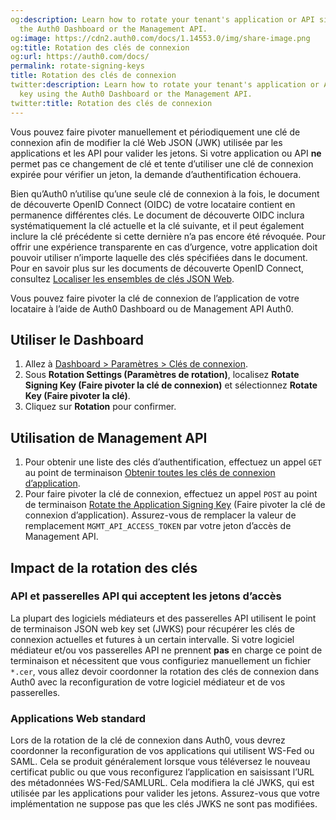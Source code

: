 ```yaml
---
og:description: Learn how to rotate your tenant's application or API signing key using
  the Auth0 Dashboard or the Management API.
og:image: https://cdn2.auth0.com/docs/1.14553.0/img/share-image.png
og:title: Rotation des clés de connexion
og:url: https://auth0.com/docs/
permalink: rotate-signing-keys
title: Rotation des clés de connexion
twitter:description: Learn how to rotate your tenant's application or API signing
  key using the Auth0 Dashboard or the Management API.
twitter:title: Rotation des clés de connexion
---
```


Vous pouvez faire pivoter manuellement et périodiquement une clé de connexion afin de modifier la clé Web JSON (JWK) utilisée par les applications et les API pour valider les jetons. Si votre application ou API **ne** permet pas ce changement de clé et tente d’utiliser une clé de connexion expirée pour vérifier un jeton, la demande d’authentification échouera.



Bien qu’Auth0 n’utilise qu’une seule clé de connexion à la fois, le document de découverte OpenID Connect (OIDC) de votre locataire contient en permanence différentes clés. Le document de découverte OIDC inclura systématiquement la clé actuelle et la clé suivante, et il peut également inclure la clé précédente si cette dernière n’a pas encore été révoquée. Pour offrir une expérience transparente en cas d’urgence, votre application doit pouvoir utiliser n’importe laquelle des clés spécifiées dans le document. Pour en savoir plus sur les documents de découverte OpenID Connect, consultez [Localiser les ensembles de clés JSON Web](/security/tokens/json-web-tokens/locate-json-web-key-sets).



Vous pouvez faire pivoter la clé de connexion de l’application de votre locataire à l’aide de Auth0 Dashboard ou de Management API Auth0.

## Utiliser le Dashboard

1. Allez à [Dashboard > Paramètres > Clés de connexion](%24%7Bmanage_url%7D/#/tenant/signing_keys).
2. Sous **Rotation Settings (Paramètres de rotation)**, localisez **Rotate Signing Key (Faire pivoter la clé de connexion)** et sélectionnez **Rotate Key (Faire pivoter la clé)**.
3. Cliquez sur **Rotation** pour confirmer.

## Utilisation de Management API

1. Pour obtenir une liste des clés d’authentification, effectuez un appel `GET` au point de terminaison [Obtenir toutes les clés de connexion d’application](/api/management/v2#!/Keys/get_signing_keys).
2. Pour faire pivoter la clé de connexion, effectuez un appel `POST` au point de terminaison [Rotate the Application Signing Key](/api/management/v2#!/Keys/post_signing_keys) (Faire pivoter la clé de connexion d’application). Assurez-vous de remplacer la valeur de remplacement `MGMT_API_ACCESS_TOKEN` par votre jeton d’accès de Management API.

## Impact de la rotation des clés

### API et passerelles API qui acceptent les jetons d’accès

La plupart des logiciels médiateurs et des passerelles API utilisent le point de terminaison JSON web key set (JWKS) pour récupérer les clés de connexion actuelles et futures à un certain intervalle. Si votre logiciel médiateur et/ou vos passerelles API ne prennent **pas** en charge ce point de terminaison et nécessitent que vous configuriez manuellement un fichier `*.cer`, vous allez devoir coordonner la rotation des clés de connexion dans Auth0 avec la reconfiguration de votre logiciel médiateur et de vos passerelles.

### Applications Web standard

Lors de la rotation de la clé de connexion dans Auth0, vous devrez coordonner la reconfiguration de vos applications qui utilisent WS-Fed ou SAML. Cela se produit généralement lorsque vous téléversez le nouveau certificat public ou que vous reconfigurez l’application en saisissant l’URL des métadonnées WS-Fed/SAMLURL. Cela modifiera la clé JWKS, qui est utilisée par les applications pour valider les jetons. Assurez-vous que votre implémentation ne suppose pas que les clés JWKS ne sont pas modifiées.